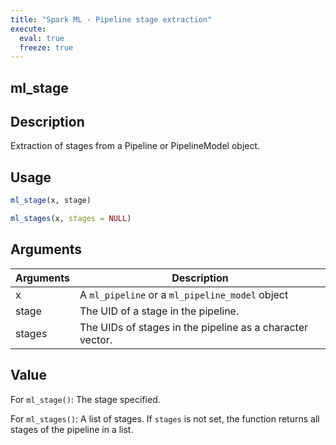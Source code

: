 ```yaml
---
title: "Spark ML - Pipeline stage extraction"
execute:
  eval: true
  freeze: true
---
```


## ml_stage

## Description
Extraction of stages from a Pipeline or PipelineModel object.


## Usage
```r
ml_stage(x, stage)

ml_stages(x, stages = NULL)
```

## Arguments
|Arguments|Description|
|---|---|
| x | A `ml_pipeline` or a `ml_pipeline_model` object |
| stage | The UID of a stage in the pipeline. |
| stages | The UIDs of stages in the pipeline as a character vector. |


## Value

For `ml_stage()`: The stage specified. 



 For `ml_stages()`: A list of stages. If `stages` is not set, the function returns all stages of the pipeline in a list.






